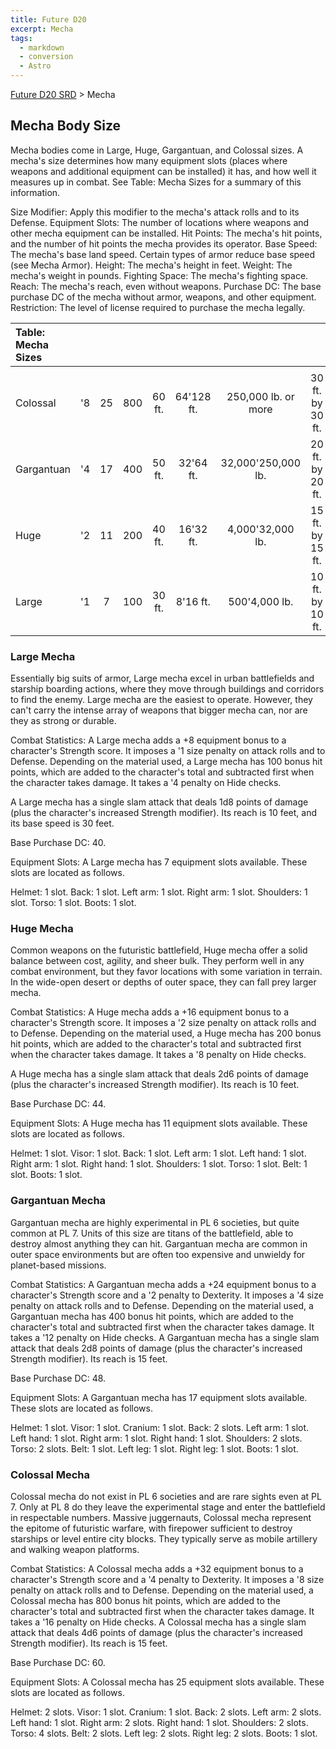 ```yaml
---
title: Future D20
excerpt: Mecha
tags:
  - markdown
  - conversion
  - Astro
---
```






[Future D20 SRD]( / ) > Mecha




## Mecha Body Size


Mecha bodies come in Large, Huge, Gargantuan, and Colossal sizes. A mecha's size determines how many equipment slots (places where weapons and additional equipment can be installed) it has, and how well it measures up in combat. See Table: Mecha Sizes for a summary of this information.



Size Modifier: Apply this modifier to the mecha's attack rolls and to its Defense.
Equipment Slots: The number of locations where weapons and other mecha equipment can be installed.
Hit Points: The mecha's hit points, and the number of hit points the mecha provides its operator.
Base Speed: The mecha's base land speed. Certain types of armor reduce base speed (see Mecha Armor).
Height: The mecha's height in feet.
Weight: The mecha's weight in pounds.
Fighting Space: The mecha's fighting space.
Reach: The mecha's reach, even without weapons.
Purchase DC: The base purchase DC of the mecha without armor, weapons, and other equipment.
Restriction: The level of license required to purchase the mecha legally.



| Table: Mecha Sizes |  |  |  |  |  |  |  |  |  |  |
| :-------------------- | :--: | :--: | :--: | :--: | :--: | :--: | :--: | :--: | :--: | --: |
|  |  |  |  |  |  |  |  |  |  |  |
| Colossal | '8 | 25 | 800 | 60 ft. | 64'128 ft. | 250,000 lb. or more | 30 ft. by 30 ft. | 15 ft. | 60 | Mil (+3) |
| Gargantuan | '4 | 17 | 400 | 50 ft. | 32'64 ft. | 32,000'250,000 lb. | 20 ft. by 20 ft. | 15 ft. | 48 | Mil (+3) |
| Huge | '2 | 11 | 200 | 40 ft. | 16'32 ft. | 4,000'32,000 lb. | 15 ft. by 15 ft. | 10 ft. | 44 | Mil (+3) |
| Large | '1 | 7 | 100 | 30 ft. | 8'16 ft. | 500'4,000 lb. | 10 ft. by 10 ft. | 10 ft. | 40 | Res (+2) |



### Large Mecha


Essentially big suits of armor, Large mecha excel in urban battlefields and starship boarding actions, where they move through buildings and corridors to find the enemy. Large mecha are the easiest to operate. However, they can't carry the intense array of weapons that bigger mecha can, nor are they as strong or durable.


Combat Statistics: A Large mecha adds a +8 equipment bonus to a character's Strength score. It imposes a '1 size penalty on attack rolls and to Defense. Depending on the material used, a Large mecha has 100 bonus hit points, which are added to the character's total and subtracted first when the character takes damage. It takes a '4 penalty on Hide checks.


A Large mecha has a single slam attack that deals 1d8 points of damage (plus the character's increased Strength modifier). Its reach is 10 feet, and its base speed is 30 feet.


Base Purchase DC: 40.


Equipment Slots: A Large mecha has 7 equipment slots available. These slots are located as follows.



Helmet: 1 slot.
Back: 1 slot.
Left arm: 1 slot.
Right arm: 1 slot.
Shoulders: 1 slot.
Torso: 1 slot.
Boots: 1 slot.



### Huge Mecha


Common weapons on the futuristic battlefield, Huge mecha offer a solid balance between cost, agility, and sheer bulk. They perform well in any combat
environment, but they favor locations with some variation in terrain. In the wide-open desert or depths of outer space, they can fall prey larger mecha.


Combat Statistics: A Huge mecha adds a +16 equipment bonus to a character's Strength score. It imposes a '2 size penalty on attack rolls and to Defense. Depending on the material used, a Huge mecha has 200 bonus hit points, which are added to the character's total  and subtracted first when the character takes damage. It takes a '8 penalty on Hide checks.


A Huge mecha has a single slam attack that deals 2d6 points of damage (plus the character's increased Strength modifier). Its reach is 10 feet.


Base Purchase DC: 44.


Equipment Slots: A Huge mecha has 11 equipment slots available. These slots are located as follows.



Helmet: 1 slot.
Visor: 1 slot.
Back: 1 slot.
Left arm: 1 slot.
Left hand: 1 slot.
Right arm: 1 slot.
Right hand: 1 slot.
Shoulders: 1 slot.
Torso: 1 slot.
Belt: 1 slot.
Boots: 1 slot.



### Gargantuan Mecha


Gargantuan mecha are highly experimental in PL 6 societies, but quite common at PL 7. Units of this size are titans of the battlefield, able to destroy almost anything they can hit. Gargantuan mecha are common in outer space environments but are often too expensive and unwieldy for planet-based missions.


Combat Statistics: A Gargantuan mecha adds a +24 equipment bonus to a character's Strength score and a '2 penalty to Dexterity. It imposes a '4 size penalty on attack rolls and to Defense. Depending on the material used, a Gargantuan mecha has 400 bonus hit points, which are added to the character's total and subtracted first when the character takes damage. It takes a '12 penalty on Hide checks. A Gargantuan mecha has a single slam attack that deals 2d8 points of damage (plus the character's increased Strength modifier). Its reach is 15 feet.


Base Purchase DC: 48.


Equipment Slots: A Gargantuan mecha has 17 equipment slots available. These slots are located as follows.



Helmet: 1 slot.
Visor: 1 slot.
Cranium: 1 slot.
Back: 2 slots.
Left arm: 1 slot.
Left hand: 1 slot.
Right arm: 1 slot.
Right hand: 1 slot.
Shoulders: 2 slots.
Torso: 2 slots.
Belt: 1 slot.
Left leg: 1 slot.
Right leg: 1 slot.
Boots: 1 slot.



### Colossal Mecha


Colossal mecha do not exist in PL 6 societies and are rare sights even at PL 7. Only at PL 8 do they leave the experimental stage and enter the battlefield in respectable numbers. Massive juggernauts, Colossal mecha represent the epitome of futuristic warfare, with firepower sufficient to destroy starships or level entire city blocks. They typically serve as mobile artillery and walking weapon platforms.


Combat Statistics: A Colossal mecha adds a +32 equipment bonus to a character's Strength score and a '4 penalty to Dexterity. It imposes a '8 size penalty on attack rolls and to Defense. Depending on the material used, a Colossal mecha has 800 bonus hit points, which are added to the character's total and subtracted first when the character takes damage. It takes a '16 penalty on Hide checks. A Colossal mecha has a single slam attack that deals 4d6 points of damage (plus the character's increased Strength modifier). Its reach is 15 feet.


Base Purchase DC: 60.


Equipment Slots: A Colossal mecha has 25 equipment slots available. These slots are located as follows.



Helmet: 2 slots.
Visor: 1 slot.
Cranium: 1 slot.
Back: 2 slots.
Left arm: 2 slots.
Left hand: 1 slot.
Right arm: 2 slots.
Right hand: 1 slot.
Shoulders: 2 slots.
Torso: 4 slots.
Belt: 2 slots.
Left leg: 2 slots.
Right leg: 2 slots.
Boots: 1 slot.





